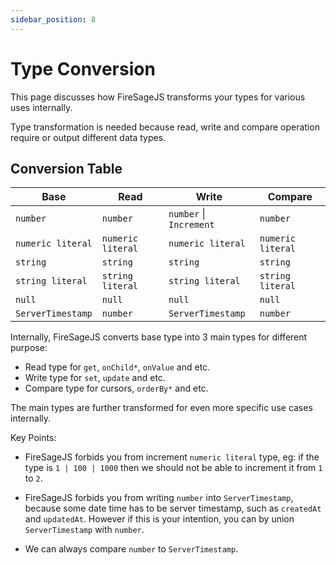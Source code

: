 ```yaml
---
sidebar_position: 8
---
```


# Type Conversion

This page discusses how FireSageJS transforms your types for various uses internally.

Type transformation is needed because read, write and compare operation require or output different data types.

## Conversion Table

| Base              | Read              | Write                   | Compare           |
| ----------------- | ----------------- | ----------------------- | ----------------- |
| `number`          | `number`          | `number` \| `Increment` | `number`          |
| `numeric literal` | `numeric literal` | `numeric literal`       | `numeric literal` |
| `string`          | `string`          | `string`                | `string`          |
| `string literal`  | `string literal`  | `string literal`        | `string literal`  |
| `null`            | `null`            | `null`                  | `null`            |
| `ServerTimestamp` | `number`          | `ServerTimestamp`       | `number`          |

Internally, FireSageJS converts base type into 3 main types for different purpose:

- Read type for `get`, `onChild*`, `onValue` and etc.
- Write type for `set`, `update` and etc.
- Compare type for cursors, `orderBy*` and etc.

The main types are further transformed for even more specific use cases internally.

Key Points:

- FireSageJS forbids you from increment `numeric literal` type, eg: if the type is `1 | 100 | 1000` then we should not be able to increment it from `1` to `2`.

- FireSageJS forbids you from writing `number` into `ServerTimestamp`, because some date time has to be server timestamp, such as `createdAt` and `updatedAt`. However if this is your intention, you can by union `ServerTimestamp` with `number`.

- We can always compare `number` to `ServerTimestamp`.
